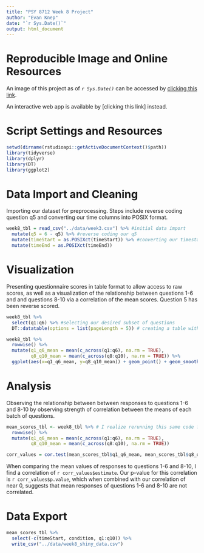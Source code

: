 ```yaml
---
title: "PSY 8712 Week 8 Project"
author: "Evan Knep"
date: "`r Sys.Date()`"
output: html_document
---
```


# **Reproducible Image and Online Resources**

An image of this project as of *`r Sys.Date()`* can be accessed by [clicking this link](https://mybinder.org/v2/gh/evanknep/psy8712-week8/HEAD). 

An interactive web app is available by [clicking this link] instead. 

# **Script Settings and Resources**
```r
setwd(dirname(rstudioapi::getActiveDocumentContext()$path))
library(tidyverse)
library(dplyr)
library(DT)
library(ggplot2)
```

# **Data Import and Cleaning**
Importing our dataset for preprocessing. Steps include reverse coding question q5 and converting our time columns into POSIX format. 

```r
week8_tbl = read_csv("../data/week3.csv") %>% #initial data import
  mutate(q5 = 6 - q5) %>% #reverse coding our q5
  mutate(timeStart = as.POSIXct(timeStart)) %>% #converting our timestart and timeend columns to date time format
  mutate(timeEnd = as.POSIXct(timeEnd))
```
# **Visualization**
Presenting questionnaire scores in table format to allow access to raw scores, as well as a visualization of the relationship between questions 1-6 and and questions 8-10 via a correlation of the mean scores. Question 5 has been reverse scored. 
```r
week8_tbl %>%
  select(q1:q6) %>% #selecting our desired subset of questions
  DT::datatable(options = list(pageLength = 5)) # creating a table with paginations

week8_tbl %>%
  rowwise() %>%
  mutate(q1_q6_mean = mean(c_across(q1:q6), na.rm = TRUE),
         q8_q10_mean = mean(c_across(q8:q10), na.rm = TRUE)) %>%
  ggplot(aes(x=q1_q6_mean, y=q8_q10_mean)) + geom_point() + geom_smooth(method = "lm", color = "purple") + labs(x = "q1-q6 mean", y = "q8-q10 mean")


```

# **Analysis**
Observing the relationship between between responses to questions 1-6 and 8-10 by observing strength of correlation between the means of each batch of questions. 
```r
mean_scores_tbl <- week8_tbl %>% # I realize rerunning this same code from above is probably not the correct answer, but when I attempt to save a new tibble with the mean values all in a single pipeline it also contains the plotting information so it gets a bit weird
  rowwise() %>%
  mutate(q1_q6_mean = mean(c_across(q1:q6), na.rm = TRUE),
         q8_q10_mean = mean(c_across(q8:q10), na.rm = TRUE))

corr_values = cor.test(mean_scores_tbl$q1_q6_mean, mean_scores_tbl$q8_q10_mean)
```

When comparing the mean values of responses to questions 1-6 and 8-10, I find a correlation of `r corr_values$estimate`. Our p-value for this correlation is `r corr_values$p.value`, which when combined with our correlation of near 0, suggests that mean responses of questions 1-6 and 8-10 are not correlated. 

# **Data Export**

```r
mean_scores_tbl %>%
  select(-c(timeStart, condition, q1:q10)) %>%
  write_csv("../data/week8_shiny_data.csv")
```

